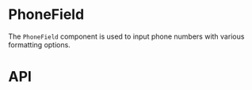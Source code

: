 
<Meta title="Components/PhoneField" component={PhoneField} />

# PhoneField

The `PhoneField` component is used to input phone numbers with various formatting options.

<Canvas of={PhoneFieldStories.Default} />


# API

<Controls of={PhoneFieldStories.Default} />